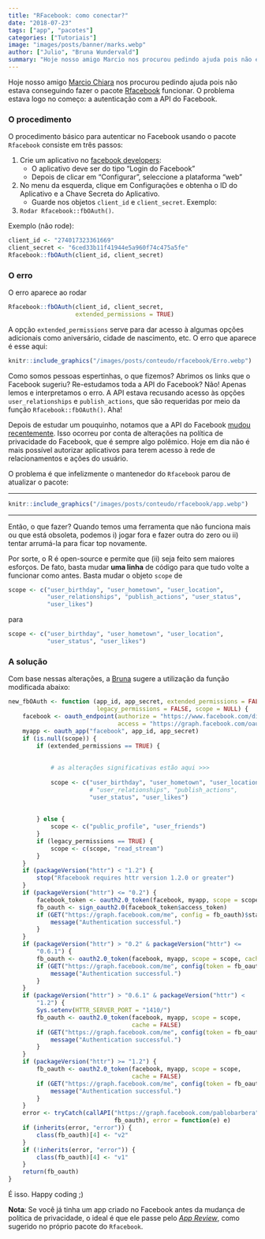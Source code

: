 ```yaml
---
title: "RFacebook: como conectar?"
date: "2018-07-23"
tags: ["app", "pacotes"]
categories: ["Tutoriais"]
image: "images/posts/banner/marks.webp"
author: ["Julio", "Bruna Wundervald"]
summary: "Hoje nosso amigo Marcio nos procurou pedindo ajuda pois não estava conseguindo fazer o pacote Rfacebook funcionar. O problema estava logo no começo: a autenticação com a API do Facebook. Nesse post identificar e corrigir esse problema."
---
```


Hoje nosso amigo [Marcio Chiara](https://www.facebook.com/marcio.chiara) nos procurou pedindo ajuda pois não estava conseguindo fazer o pacote [Rfacebook](https://github.com/pablobarbera/Rfacebook) funcionar. O problema estava logo no começo: a autenticação com a API do Facebook.

### O procedimento

O procedimento básico para autenticar no Facebook usando o pacote `Rfacebook` consiste em três passos:

1. Crie um aplicativo no [facebook developers](https://developers.facebook.com/apps/):
    - O aplicativo deve ser do tipo "Login do Facebook"
    - Depois de clicar em "Configurar", seleccione a plataforma "web"
2. No menu da esquerda, clique em Configurações e obtenha o ID do Aplicativo e a Chave Secreta do Aplicativo. 
    - Guarde nos objetos `client_id` e `client_secret`. Exemplo:
3. `Rodar Rfacebook::fbOAuth()`.

Exemplo (não rode):

```r
client_id <- "274017323361669"
client_secret <- "6ced33b11f41944e5a960f74c475a5fe"
Rfacebook::fbOAuth(client_id, client_secret)
```

### O erro

O erro aparece ao rodar

```r
Rfacebook::fbOAuth(client_id, client_secret, 
                   extended_permissions = TRUE)
```

A opção `extended_permissions` serve para dar acesso à algumas opções adicionais como aniversário, cidade de nascimento, etc. O erro que aparece é esse aqui:

```r
knitr::include_graphics("/images/posts/conteudo/rfacebook/Erro.webp")
```

Como somos pessoas espertinhas, o que fizemos? Abrimos os links que o Facebook sugeriu? Re-estudamos toda a API do Facebook? Não! Apenas lemos e interpretamos o erro. A API estava recusando acesso às opções `user_relationships` e `publish_actions`, que são requeridas por meio da função `Rfacebook::fbOAuth()`. Aha!

Depois de estudar um pouquinho, notamos que a API do Facebook [mudou recentemente](https://developers.facebook.com/docs/graph-api/changelog/breaking-changes/). Isso ocorreu por conta de alterações na política de privacidade do Facebook, que é sempre algo polêmico. Hoje em dia não é mais possível autorizar aplicativos para terem acesso à rede de relacionamentos e ações do usuário.

O problema é que infelizmente o mantenedor do `Rfacebook` parou de atualizar o pacote:

-----------

```r
knitr::include_graphics("/images/posts/conteudo/rfacebook/app.webp")
```

-----------

Então, o que fazer? Quando temos uma ferramenta que não funciona mais ou que está obsoleta, podemos i) jogar fora e fazer outra do zero ou ii) tentar arrumá-la para ficar top novamente.

Por sorte, o R é open-source e permite que (ii) seja feito sem maiores esforços. De fato, basta mudar **uma linha** de código para que tudo volte a funcionar como antes. Basta mudar o objeto `scope` de

```r
scope <- c("user_birthday", "user_hometown", "user_location", 
           "user_relationships", "publish_actions", "user_status", 
           "user_likes")
```

para

```r
scope <- c("user_birthday", "user_hometown", "user_location", 
           "user_status", "user_likes")
```

### A solução

Com base nessas alterações, a [Bruna](http://brunaw.com) sugere a utilização da função modificada abaixo:

```r
new_fbOAuth <- function (app_id, app_secret, extended_permissions = FALSE, 
                         legacy_permissions = FALSE, scope = NULL) {
    facebook <- oauth_endpoint(authorize = "https://www.facebook.com/dialog/oauth", 
                               access = "https://graph.facebook.com/oauth/access_token")
    myapp <- oauth_app("facebook", app_id, app_secret)
    if (is.null(scope)) {
        if (extended_permissions == TRUE) {
            
            
            # as alterações significativas estão aqui >>>
            
            scope <- c("user_birthday", "user_hometown", "user_location", 
                       # "user_relationships", "publish_actions", 
                       "user_status", "user_likes")
        
            
        } else {
            scope <- c("public_profile", "user_friends")
        }
        if (legacy_permissions == TRUE) {
            scope <- c(scope, "read_stream")
        }
    }
    if (packageVersion("httr") < "1.2") {
        stop("Rfacebook requires httr version 1.2.0 or greater")
    }
    if (packageVersion("httr") <= "0.2") {
        facebook_token <- oauth2.0_token(facebook, myapp, scope = scope)
        fb_oauth <- sign_oauth2.0(facebook_token$access_token)
        if (GET("https://graph.facebook.com/me", config = fb_oauth)$status == 200) {
            message("Authentication successful.")
        }
    }
    if (packageVersion("httr") > "0.2" & packageVersion("httr") <= 
        "0.6.1") {
        fb_oauth <- oauth2.0_token(facebook, myapp, scope = scope, cache = FALSE)
        if (GET("https://graph.facebook.com/me", config(token = fb_oauth))$status == 200) {
            message("Authentication successful.")
        }
    }
    if (packageVersion("httr") > "0.6.1" & packageVersion("httr") < 
        "1.2") {
        Sys.setenv(HTTR_SERVER_PORT = "1410/")
        fb_oauth <- oauth2.0_token(facebook, myapp, scope = scope, 
                                   cache = FALSE)
        if (GET("https://graph.facebook.com/me", config(token = fb_oauth))$status == 200) {
            message("Authentication successful.")
        }
    }
    if (packageVersion("httr") >= "1.2") {
        fb_oauth <- oauth2.0_token(facebook, myapp, scope = scope, 
                                   cache = FALSE)
        if (GET("https://graph.facebook.com/me", config(token = fb_oauth))$status == 200) {
            message("Authentication successful.")
        }
    }
    error <- tryCatch(callAPI("https://graph.facebook.com/pablobarbera", 
                              fb_oauth), error = function(e) e)
    if (inherits(error, "error")) {
        class(fb_oauth)[4] <- "v2"
    }
    if (!inherits(error, "error")) {
        class(fb_oauth)[4] <- "v1"
    }
    return(fb_oauth)
}

```

É isso. Happy coding ;)

**Nota**: Se você já tinha um app criado no Facebook antes da mudança de política de privacidade, o ideal é que ele passe pelo [*App Review*](https://developers.facebook.com/docs/pages/), como sugerido no próprio pacote do `Rfacebook`.


